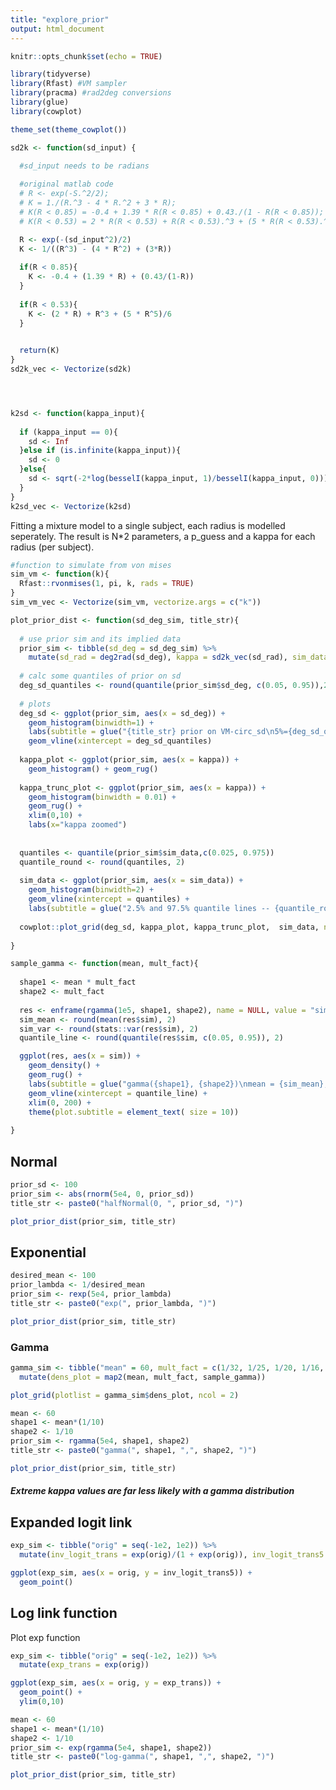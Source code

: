 ```yaml
---
title: "explore_prior"
output: html_document
---
```


```r
knitr::opts_chunk$set(echo = TRUE)

```

```r

library(tidyverse)
library(Rfast) #VM sampler
library(pracma) #rad2deg conversions
library(glue)
library(cowplot)

theme_set(theme_cowplot())

```

```r


sd2k <- function(sd_input) {
  
  #sd_input needs to be radians

  #original matlab code
  # R <- exp(-S.^2/2);
  # K = 1./(R.^3 - 4 * R.^2 + 3 * R);
  # K(R < 0.85) = -0.4 + 1.39 * R(R < 0.85) + 0.43./(1 - R(R < 0.85));
  # K(R < 0.53) = 2 * R(R < 0.53) + R(R < 0.53).^3 + (5 * R(R < 0.53).^5)/6;

  R <- exp(-(sd_input^2)/2)
  K <- 1/((R^3) - (4 * R^2) + (3*R))
  
  if(R < 0.85){
    K <- -0.4 + (1.39 * R) + (0.43/(1-R))
  }
  
  if(R < 0.53){
    K <- (2 * R) + R^3 + (5 * R^5)/6
  }
  

  return(K)
}
sd2k_vec <- Vectorize(sd2k)




k2sd <- function(kappa_input){
  
  if (kappa_input == 0){
    sd <- Inf
  }else if (is.infinite(kappa_input)){
    sd <- 0
  }else{
    sd <- sqrt(-2*log(besselI(kappa_input, 1)/besselI(kappa_input, 0)))
  }
}
k2sd_vec <- Vectorize(k2sd)

```


Fitting a mixture model to a single subject, each radius is modelled seperately. The result is N*2 parameters, a p_guess and a kappa for each radius (per subject).


\begin{aligned}
error_i &\sim (1-p\_guess_i)*VM(0, \kappa_i) + (p\_guess_i)*Unif(0,2\pi) \\
\kappa_i &= sd2k(circ\_sd_i) \\
circ\_sd_i &= \alpha_{RADIUS[i]} \\
p\_guess_i &= \beta_{RADIUS[i]} \\

\alpha_{RADIUS} &\sim ?\\
\beta_{RADIUS} &\sim Beta(1, 1) ~~ (uniform ~ prior ~ on ~ each ~ \beta)

\end{aligned}


```r

#function to simulate from von mises
sim_vm <- function(k){
  Rfast::rvonmises(1, pi, k, rads = TRUE)
}
sim_vm_vec <- Vectorize(sim_vm, vectorize.args = c("k"))

plot_prior_dist <- function(sd_deg_sim, title_str){
  
  # use prior sim and its implied data
  prior_sim <- tibble(sd_deg = sd_deg_sim) %>%
    mutate(sd_rad = deg2rad(sd_deg), kappa = sd2k_vec(sd_rad), sim_data = rad2deg(sim_vm_vec(kappa)) - 180)
  
  # calc some quantiles of prior on sd
  deg_sd_quantiles <- round(quantile(prior_sim$sd_deg, c(0.05, 0.95)),2)
  
  # plots
  deg_sd <- ggplot(prior_sim, aes(x = sd_deg)) + 
    geom_histogram(binwidth=1) + 
    labs(subtitle = glue("{title_str} prior on VM-circ_sd\n5%={deg_sd_quantiles[1]} 95%={deg_sd_quantiles[2]}")) + 
    geom_vline(xintercept = deg_sd_quantiles)
  
  kappa_plot <- ggplot(prior_sim, aes(x = kappa)) + 
    geom_histogram() + geom_rug()
  
  kappa_trunc_plot <- ggplot(prior_sim, aes(x = kappa)) + 
    geom_histogram(binwidth = 0.01) + 
    geom_rug() + 
    xlim(0,10) + 
    labs(x="kappa zoomed")
  
  
  quantiles <- quantile(prior_sim$sim_data,c(0.025, 0.975))
  quantile_round <- round(quantiles, 2)
  
  sim_data <- ggplot(prior_sim, aes(x = sim_data)) + 
    geom_histogram(binwidth=2) + 
    geom_vline(xintercept = quantiles) + 
    labs(subtitle = glue("2.5% and 97.5% quantile lines -- {quantile_round[1]} , {quantile_round[2]}"), x = "prior_implied errors (degrees)")
  
  cowplot::plot_grid(deg_sd, kappa_plot, kappa_trunc_plot,  sim_data, ncol = 1)
  
}

sample_gamma <- function(mean, mult_fact){
  
  shape1 <- mean * mult_fact
  shape2 <- mult_fact
  
  res <- enframe(rgamma(1e5, shape1, shape2), name = NULL, value = "sim")
  sim_mean <- round(mean(res$sim), 2)
  sim_var <- round(stats::var(res$sim), 2)
  quantile_line <- round(quantile(res$sim, c(0.05, 0.95)), 2)

  ggplot(res, aes(x = sim)) + 
    geom_density() + 
    geom_rug() + 
    labs(subtitle = glue("gamma({shape1}, {shape2})\nmean = {sim_mean}, var = {sim_var}, 5%-quantile = {quantile_line[1]}, 95% = {quantile_line[2]}")) + 
    geom_vline(xintercept = quantile_line) +
    xlim(0, 200) + 
    theme(plot.subtitle = element_text( size = 10))
  
}

```

## Normal

```r

prior_sd <- 100
prior_sim <- abs(rnorm(5e4, 0, prior_sd))
title_str <- paste0("halfNormal(0, ", prior_sd, ")")

plot_prior_dist(prior_sim, title_str)

```


## Exponential

```r

desired_mean <- 100
prior_lambda <- 1/desired_mean
prior_sim <- rexp(5e4, prior_lambda)
title_str <- paste0("exp(", prior_lambda, ")")

plot_prior_dist(prior_sim, title_str)

```


### Gamma

```r

gamma_sim <- tibble("mean" = 60, mult_fact = c(1/32, 1/25, 1/20, 1/16, 1/8, 1/4, 1/2, 1)) %>%
  mutate(dens_plot = map2(mean, mult_fact, sample_gamma))

plot_grid(plotlist = gamma_sim$dens_plot, ncol = 2)

```


```r

mean <- 60
shape1 <- mean*(1/10)
shape2 <- 1/10
prior_sim <- rgamma(5e4, shape1, shape2)
title_str <- paste0("gamma(", shape1, ",", shape2, ")")

plot_prior_dist(prior_sim, title_str)

```

##### Extreme kappa values are far less likely with a gamma distribution


## Expanded logit link

```r
exp_sim <- tibble("orig" = seq(-1e2, 1e2)) %>%
  mutate(inv_logit_trans = exp(orig)/(1 + exp(orig)), inv_logit_trans5 = exp(orig)/(1 + exp(orig))*5) 

ggplot(exp_sim, aes(x = orig, y = inv_logit_trans5)) + 
  geom_point()
```


## Log link function


Plot exp function
```r

exp_sim <- tibble("orig" = seq(-1e2, 1e2)) %>%
  mutate(exp_trans = exp(orig)) 

ggplot(exp_sim, aes(x = orig, y = exp_trans)) + 
  geom_point() + 
  ylim(0,10)
```


```r

mean <- 60
shape1 <- mean*(1/10)
shape2 <- 1/10
prior_sim <- exp(rgamma(5e4, shape1, shape2))
title_str <- paste0("log-gamma(", shape1, ",", shape2, ")")

plot_prior_dist(prior_sim, title_str)

```




